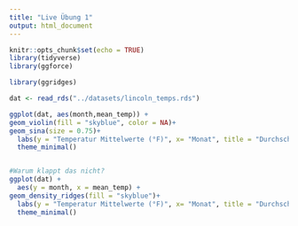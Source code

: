 ```yaml
---
title: "Live Übung 1"
output: html_document
---
```


```r
knitr::opts_chunk$set(echo = TRUE)
library(tidyverse)
library(ggforce)

library(ggridges)

dat <- read_rds("../datasets/lincoln_temps.rds")

```

```r
ggplot(dat, aes(month,mean_temp)) +
geom_violin(fill = "skyblue", color = NA)+ 
geom_sina(size = 0.75)+
  labs(y = "Temperatur Mittelwerte (°F)", x= "Monat", title = "Durchschnittliche Tagestemperaturen je Monat im Jahr 2016 in Lincoln, Nebraska", subtitle = "n=366", caption="")+
  theme_minimal()


#Warum klappt das nicht?
ggplot(dat) +
  aes(y = month, x = mean_temp) +
geom_density_ridges(fill = "skyblue")+
  labs(y = "Temperatur Mittelwerte (°F)", x= "Monat", title = "Durchschnittliche Tagestemperaturen je Monat im Jahr 2016 in Lincoln, Nebraska", subtitle = "n=366", caption="")+
  theme_minimal()



```

